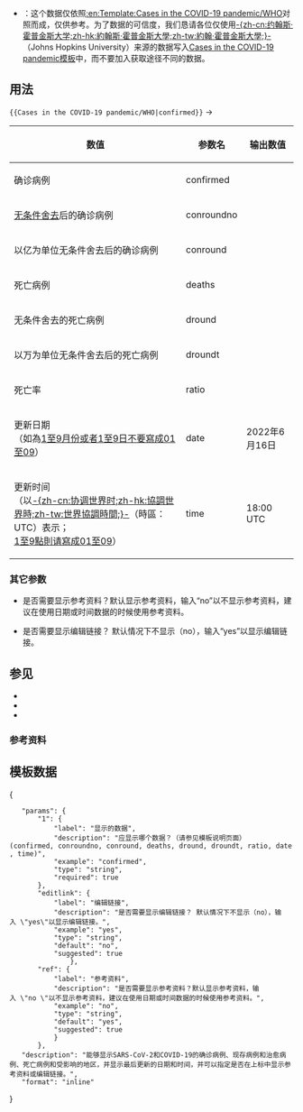 *{{注意}}：这个数据仅依照[[:en:Template:Cases in the COVID-19 pandemic/WHO]]对照而成，仅供参考。为了数据的可信度，我们恳请各位仅使用[[约翰斯·霍普金斯大学|-{zh-cn:约翰斯·霍普金斯大学;zh-hk:約翰斯·霍普金斯大學;zh-tw:約翰·霍普金斯大學;}-]]（Johns Hopkins University）来源的数据写入[[Template:Cases in the COVID-19 pandemic|Cases in the COVID-19 pandemic模板]]中，而不要加入获取途径不同的数据。

==用法==
<code><nowiki>{{Cases in the COVID-19 pandemic/WHO|confirmed}}</nowiki></code> → {{Cases in the COVID-19 pandemic/WHO|confirmed}}

{|class="wikitable"
! 数值 !! 参数名 !! 输出数值
|-
| 确诊病例 || confirmed || {{Cases in the COVID-19 pandemic/WHO|confirmed}}
|-
| [[数值修约|无条件舍去]]后的确诊病例 || conroundno || {{Cases in the COVID-19 pandemic/WHO|conroundno}}
|-
| 以亿为单位无条件舍去后的确诊病例 || conround || {{Cases in the COVID-19 pandemic/WHO|conround}}
|-
| 死亡病例 || deaths || {{Cases in the COVID-19 pandemic/WHO|deaths}}
|-
| 无条件舍去的死亡病例 || dround || {{Cases in the COVID-19 pandemic/WHO|dround}}
|-
| 以万为单位无条件舍去后的死亡病例 || droundt || {{Cases in the COVID-19 pandemic/WHO|droundt}}
|-
| 死亡率 || ratio || {{Cases in the COVID-19 pandemic/WHO|ratio}}
|-
| 更新日期</br>（如為[[Wikipedia:格式手册/日期和数字|1至9月份或者1至9日不要寫成01至09]]） || date || 2022年6月16日
|-
| 更新时间</br>（以[[协调世界时|-{zh-cn:协调世界时;zh-hk:協調世界時;zh-tw:世界協調時間;}-]]（時區：UTC）表示；</br>[[Wikipedia:格式手册/日期和数字#时分秒|1至9點則请寫成01至09]]） || time || 18:00 UTC
|}

=== 其它参数 ===
*{{para|ref}}是否需要显示参考资料？默认显示参考资料，输入“no”以不显示参考资料，建议在使用日期或时间数据的时候使用参考资料。
*{{para|editlink}}是否需要显示编辑链接？ 默认情况下不显示（no），输入“yes”以显示编辑链接。

== 参见 ==
* {{tl|2019冠狀病毒病病例數}}
* {{tl|Cases in the COVID-19 pandemic}}
* {{tl|Cases in the COVID-19 pandemic/box}}

===参考资料===
{{reflist}}

==模板数据==
<templatedata>
{
	"params": {
		"1": {
			"label": "显示的数据",
			"description": "应显示哪个数据？（请参见模板说明页面）(confirmed, conroundno, conround, deaths, dround, droundt, ratio, date, time)",
			"example": "confirmed",
			"type": "string",
			"required": true
		},
		"editlink": {
			"label": "编辑链接",
			"description": "是否需要显示编辑链接？ 默认情况下不显示（no），输入 \"yes\"以显示编辑链接。",
			"example": "yes",
			"type": "string",
			"default": "no",
			"suggested": true
                },
		"ref": {
			"label": "参考资料",
			"description": "是否需要显示参考资料？默认显示参考资料，输入 \"no \"以不显示参考资料，建议在使用日期或时间数据的时候使用参考资料。",
			"example": "no",
			"type": "string",
			"default": "yes",
			"suggested": true
         	}
        },
	"description": "能够显示SARS-CoV-2和COVID-19的确诊病例、现存病例和治愈病例、死亡病例和受影响的地区，并显示最后更新的日期和时间，并可以指定是否在上标中显示参考资料或编辑链接。",
	"format": "inline"
}
</templatedata>

<includeonly>{{Sandbox other||<!-- 本行下加入模板的分類 -->
[[Category:2019冠狀病毒病病例數模板|*]]
}}</includeonly>